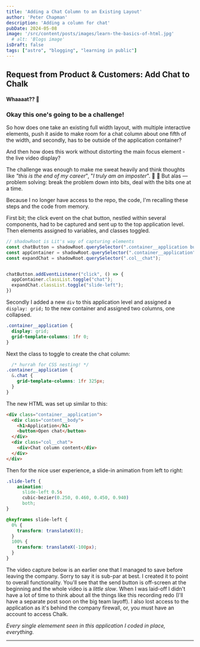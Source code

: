 ```yaml
---
title: 'Adding a Chat Column to an Existing Layout'
author: 'Peter Chapman'
description: 'Adding a column for chat'
pubDate: 2024-05-08
image: '/src/content/posts/images/learn-the-basics-of-html.jpg'
  # alt: 'Blogs image'
isDraft: false
tags: ["astro", "blogging", "learning in public"]
---
```




## Request from Product &amp; Customers: Add Chat to Chalk

#### Whaaaat?? 🤔 
<Picture src={worrying} alt="Maybe I cannot do this!" format="avif" width={440} class="border__drawn" />

### Okay this one's going to be a challenge! 
So how does one take an existing full width layout, with multiple interactive elements, push it aside to make room for a chat column about one fifth of the width, and secondly, has to be outside of the application container?  

And then how does this work without distorting the main focus element - the live video display?

The challenge was enough to make me sweat heavily and think thoughts like _"this is the end of my career_", "_I truly am an imposter_". 😬 😬 But alas &mdash; problem solving: break the problem down into bits, deal with the bits one at a time.

Because I no longer have access to the repo, the code, I'm recalling these steps and the code from memory. 

First bit; the click event on the chat button, nestled within several components, had to be captured and sent up to the top application level. Then elements assigned to variables, and classes toggled. 
```javascript
// shadowRoot is Lit's way of capturing elements
const chatButton = shadowRoot.querySelector(".container__application button");
const appContainer = shadowRoot.querySelector(".container__application");
const expandChat = shadowRoot.querySelector(".col__chat");


chatButton.addEventListener("click", () => {
  appContainer.classList.toggle("chat");
  expandChat.classList.toggle("slide-left");
})
```

Secondly I added a new `div` to this application level and assigned a `display: grid;` to the new container and assigned two columns, one collapsed.

```css
.container__application {
  display: grid;
  grid-template-columns: 1fr 0;
}
```

Next the class to toggle to create the chat column:

```css
  /* hurrah for CSS nesting! */
.container__application {
  &.chat {
    grid-template-columns: 1fr 325px;
  }
}
```

The new HTML was set up similar to this:
```html
<div class="container__application">
  <div class="content__body">
    <h1>Application</h1>
    <button>Open chat</button>
  </div>
  <div class="col__chat">
    <div>Chat column content</div>
  </div>
</div>
```

Then for the nice user experience, a slide-in animation from left to right:
```css 
.slide-left {
    animation: 
      slide-left 0.5s 
      cubic-bezier(0.250, 0.460, 0.450, 0.940) 
      both;
}

@keyframes slide-left {
  0% {
    transform: translateX(0);
  }
  100% {
    transform: translateX(-100px);
  }
}
```

The video capture below is an earlier one that I managed to save before leaving the company. Sorry to say it is sub-par at best. I created it to point to overall functionality. You'll see that the send button is off-screen at the beginning and the whole video is a _little slow_. When I was laid-off I didn't have a lot of time to think about all the things like this recording redo (I'll have a separate post soon on the big team layoff). I also lost access to the application as it's behind the company firewall, or, you must have an account to access Chalk.

<div class="video-player" style="width: 100%;">
  <Vimeo id="https://vimeo.com/944271340?share=copy"
    params="#t=1m26s" />
</div>

*Every single elemement seen in this application I coded in place, everything.* 


---